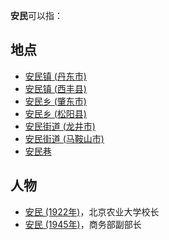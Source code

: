 '''安民'''可以指：
== 地点 ==
* [[安民镇_(丹东市)|安民镇 (丹东市)]]
* [[安民镇_(西丰县)|安民镇 (西丰县)]]
* [[安民乡_(肇东市)|安民乡 (肇东市)]]
* [[安民乡_(松阳县)|安民乡 (松阳县)]]
* [[安民街道_(龙井市)|安民街道 (龙井市)]]
* [[安民街道_(马鞍山市)|安民街道 (马鞍山市)]]
* [[安民巷|安民巷]]

== 人物 ==
* [[安民_(1922年)|安民 (1922年)]]，北京农业大学校长
* [[安民_(1945年)|安民 (1945年)]]，商务部副部长

{{disambig|cat=二字中国相关消歧义}}
